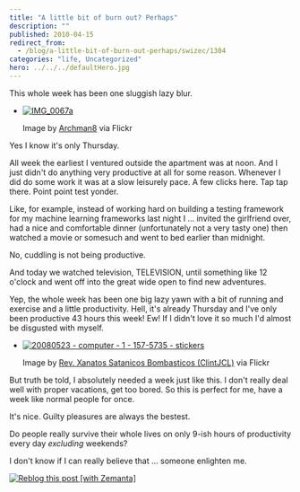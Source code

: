 ```yaml
---
title: "A little bit of burn out? Perhaps"
description: ""
published: 2010-04-15
redirect_from:
  - /blog/a-little-bit-of-burn-out-perhaps/swizec/1304
categories: "life, Uncategorized"
hero: ../../../defaultHero.jpg
---
```


This whole week has been one sluggish lazy blur.

- [![IMG_0067a](http://swizec.com/blog/wp-content/uploads/2010/04/2597952748_4ae4250c21_m.jpg "IMG_0067a")](http://www.flickr.com/photos/27674701@N00/2597952748)

  Image by [Archman8](http://www.flickr.com/photos/27674701@N00/2597952748) via Flickr

Yes I know it's only Thursday.

All week the earliest I ventured outside the apartment was at noon. And I just didn't do anything very productive at all for some reason. Whenever I did do some work it was at a slow leisurely pace. A few clicks here. Tap tap there. Point point test yonder.

Like, for example, instead of working hard on building a testing framework for my machine learning frameworks last night I ... invited the girlfriend over, had a nice and comfortable dinner (unfortunately not a very tasty one) then watched a movie or somesuch and went to bed earlier than midnight.

No, cuddling is not being productive.

And today we watched television, TELEVISION, until something like 12 o'clock and went off into the great wide open to find new adventures.

Yep, the whole week has been one big lazy yawn with a bit of running and exercise and a little productivity. Hell, it's already Thursday and I've only been productive 43 hours this week! Ew! If I didn't love it so much I'd almost be disgusted with myself.

- [![20080523 - computer - 1 - 157-5735 - stickers](http://swizec.com/blog/wp-content/uploads/2010/04/2715700690_c7f92c51d2_m.jpg "20080523 - computer - 1 - 157-5735 - stickers")](http://www.flickr.com/photos/31355686@N00/2715700690)

  Image by [Rev. Xanatos Satanicos Bombasticos (ClintJCL)](http://www.flickr.com/photos/31355686@N00/2715700690) via Flickr

But truth be told, I absolutely needed a week just like this. I don't really deal well with proper vacations, get too bored. So this is perfect for me, have a week like normal people for once.

It's nice. Guilty pleasures are always the bestest.

Do people really survive their whole lives on only 9-ish hours of productivity every day _excluding_ weekends?

I don't know if I can really believe that ... someone enlighten me.

[![Reblog this post [with Zemanta]](http://img.zemanta.com/reblog_e.png?x-id=e75fbbbc-72f4-4135-9719-2426e4b36267)](http://reblog.zemanta.com/zemified/e75fbbbc-72f4-4135-9719-2426e4b36267/ "Reblog this post [with Zemanta]")
